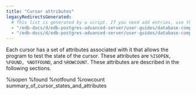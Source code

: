 ```yaml
---
title: "Cursor attributes"
legacyRedirectsGenerated:
  # This list is generated by a script. If you need add entries, use the `legacyRedirects` key.
  - "/edb-docs/d/edb-postgres-advanced-server/user-guides/database-compatibility-for-oracle-developers-guide/9.6/Database_Compatibility_for_Oracle_Developers_Guide_v9.6.1.076.html"
  - "/edb-docs/d/edb-postgres-advanced-server/user-guides/database-compatibility-for-oracle-developers-guide/9.5/Database_Compatibility_for_Oracle_Developers_Guide.1.170.html"
---
```


<div id="cursor_attributes" class="registered_link"></div>

Each cursor has a set of attributes associated with it that allows the program to test the state of the cursor. These attributes are `%ISOPEN, %FOUND, %NOTFOUND`, and `%ROWCOUNT`. These attributes are described in the following sections.

<div class="toctree" maxdepth="3">

%isopen %found %notfound %rowcount summary_of_cursor_states_and_attributes

</div>
